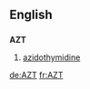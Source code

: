 {{also|azt}}
==English==

==={{initialism}}===
'''AZT'''

# [[azidothymidine]]

[[de:AZT]]
[[fr:AZT]]